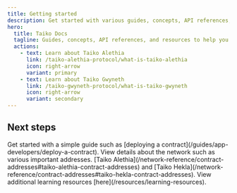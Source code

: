 ```yaml
---
title: Getting started
description: Get started with various guides, concepts, API references, and resources to help you build with Taiko.
hero:
  title: Taiko Docs
  tagline: Guides, concepts, API references, and resources to help you build with Taiko.
  actions:
    - text: Learn about Taiko Alethia
      link: /taiko-alethia-protocol/what-is-taiko-alethia
      icon: right-arrow
      variant: primary
    - text: Learn about Taiko Gwyneth
      link: /taiko-gwyneth-protocol/what-is-taiko-gwyneth
      icon: right-arrow
      variant: secondary
---
```



## Next steps

<CardGrid stagger>
  <Card title="Guides" icon="open-book">
    Get started with a simple guide such as [deploying a
    contract](/guides/app-developers/deploy-a-contract).
  </Card>
  <Card title="Network reference" icon="document">
    View details about the network such as various important
    addresses. [Taiko Alethia](/network-reference/contract-addresses#taiko-alethia-contract-addresses) and [Taiko Hekla](/network-reference/contract-addresses#taiko-hekla-contract-addresses).
  </Card>
  <Card title="Learning resources" icon="rocket">
    View additional learning resources [here](/resources/learning-resources).
  </Card>
</CardGrid>
